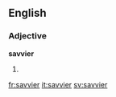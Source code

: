 ==English==

===Adjective===
'''savvier'''

# {{en-comparative of|savvy}}

[[fr:savvier]]
[[it:savvier]]
[[sv:savvier]]